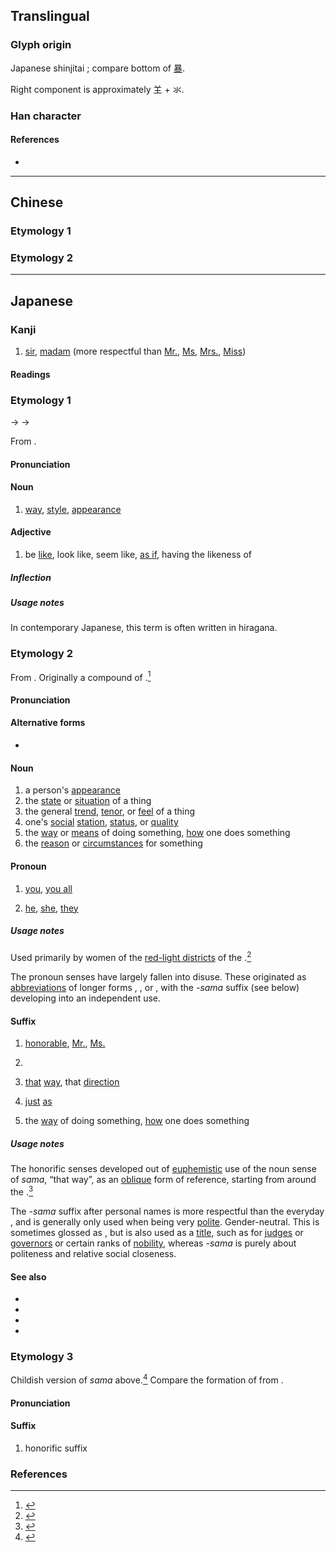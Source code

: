 {{also|樣|样}}
{{character info/new}}
==Translingual==
{{Han simplified forms|樣|様|样}}

===Glyph origin===
Japanese shinjitai {{Han simp|樣|f=羕|t=𣴎}}; compare bottom of [[暴]].

Right component is approximately 𦍌 + 氺.
<!--
Right component is approximately 羊 + 水, but this is misleading. The composition is more similar to [[隶]]: there is a single vertical stroke (not two separate characters), and the bottom left component is drawn as two strokes, as in [[冫]], not one stroke, as in the left side of 水.
-->

===Han character===
{{Han char|rn=75|rad=木|as=10|sn=14|four=|canj=DTGE,XDTGE|ids=⿰木𣴎}}

====References====
* {{Han ref|kx=0546.251|dkj=15352|hdz=21284.061|uh=69D8|ud=27096}}

----

==Chinese==

===Etymology 1===
{{zh-see|樣|v}}

===Etymology 2===
{{zh-see|橡|v}}

----

==Japanese==
{{ja-kanji forms|様|樣}}

===Kanji===
{{ja-kanji|grade=3|rs=木10|kyu=樣}}

# [[sir]], [[madam]] (more respectful than [[Mr.]], [[Ms]], [[Mrs.]], [[Miss]])

====Readings====
{{ja-readings
|goon=よう<やう
|kanon=よう<やう
|kanyoon=しょう<しやう
|kun=さま-
}}

===Etymology 1===
<div style="float:right;">
{{wikipedia|lang=ja}}
{{wikipedia|Japanese honorifics}}
</div>
{{ja-kanjitab|yomi=o|よう}}

{{IPAchar|/jau/}} → {{IPAchar|/jɔː/}} → {{IPAchar|/joː/}}

From {{etyl|ltc|ja|sort=よう}} {{m|zh|樣|tr=iɑ̀ng?||shape, style, pattern}}.

====Pronunciation====
{{ja-pron|yomi=goon|よう|acc=1|acc_ref=DJR}}

====Noun====
{{ja-noun|よう|hhira=やう}}

# [[way]], [[style]], [[appearance]]

====Adjective====
{{ja-na|よう|hhira=やう}}

# be [[like]], look like, seem like, [[as if]], having the likeness of
#: {{ja-usex|まるで夢を見ている'''様'''だ。|^まる で ゆめ を みて いる '''よう''' だ。|It felt '''as if''' I were dreaming.}}

=====Inflection=====
{{ja-adj|よう}}

=====Usage notes=====
In contemporary Japanese, this term is often written in hiragana.

===Etymology 2===
{{ja-kanjitab|yomi=k|さま}}

From {{etyl|ojp|ja|sort=さま}}. Originally a compound of {{compound|lang=ja|sort=さま|さ|tr1=sa|t1=that|pos1=pronominal indicating a person, place, thing, or direction in the middle distance|ま|tr2=ma|t2=likeness, way, similarity|pos2=suffix indicating a quality}}.<ref name="KDJ">{{R:Kokugo Dai Jiten}}</ref>

====Pronunciation====
{{ja-pron|yomi=k|さま|acc=2|acc_ref=DJR}}
{{qualifier|with [[rendaku]] when used as a suffix in some combinations}}
{{ja-pron|yomi=k|ざま}}

====Alternative forms====
* {{ja-l|方}} {{qualifier|limited to the noun sense}}

====Noun====
{{ja-noun|さま}}

# a person's [[appearance]] {{qualifier|as of body, or style, or face, etc.}}
# the [[state]] or [[situation]] of a thing
# the general [[trend]], [[tenor]], or [[feel]] of a thing
# one's [[social]] [[station]], [[status]], or [[quality]]
# the [[way]] or [[means]] of doing something, [[how]] one does something
# the [[reason]] or [[circumstances]] for something

====Pronoun====
{{ja-pos|pronoun|さま}}

# {{lb|ja|sort=さま|archaic|honorific}} {{n-g|second-person pronoun:}} [[you]], [[you all]]
# {{lb|ja|sort=さま|archaic|honorific}} {{n-g|third-person distal pronoun:}} [[he]], [[she]], [[they]] {{qualifier|distant from both speaker and listener}}

=====Usage notes=====
Used primarily by women of the [[red-light district]]s of the {{w|Edo period}}.<ref name="KDJ">{{R:Kokugo Dai Jiten}}</ref>

The pronoun senses have largely fallen into disuse. These originated as [[abbreviation]]s of longer forms {{m|ja|君様|tr=kimisama|lit=lord + that way}}, {{m|ja|方様|tr=katasama|lit=that side + that way}}, or {{m|ja|貴様|tr=kisama|lit=noble + that way}}, with the ''-sama'' suffix (see below) developing into an independent use.

====Suffix====
{{ja-pos|さま|suffix|ざま}}

# {{lb|ja|sort=さま|honorific}} {{n-g|polite personal suffix:}} [[honorable]], [[Mr.]], [[Ms.]]
#: {{ja-usex|吉田'''様'''が来られましたら…|^よしだ-'''さま''' が こられましたら…|If ['''honorable'''] '''Mr.''' Yoshida comes here...}}
# {{lb|ja|sort=さま|honorific}} {{n-g|attaching to nouns or other nominals: a [[politeness]] marker that often has no direct translation, replacing [[copula]] {{m|ja|です}} ''desu''}}
#: {{ja-usex|ご苦労'''様'''、ご無事に来られてお嬉し'''様'''や。|ごくろう'''さま'''、 ごぶじ に こられて お.うれし'''さま''' や。|You've done well, I'm so happy you were able to get here without incident.}}
# {{n-g|attaching to specific nouns or other nominals:}} [[that]] [[way]], that [[direction]]
#: {{ja-usex|逆'''様'''、横'''様'''|さか'''さま'''、 よこ'''さま'''|back'''wards''', side'''ways'''}}
# {{lb|ja|sort=さま|archaic}} {{n-g|attaching to verbs:}} [[just]] [[as]] {{qualifier|indicating the specific time when the verb is happening}}
# {{n-g|attaching to verbs:}} the [[way]] of doing something, [[how]] one does something {{qualifier|often undergoes [[rendaku]], changing ''-sama'' to ''-zama''}}
#: {{ja-usex|座り'''様'''|すわり'''さま'''|'''how''' one sits}}

=====Usage notes=====
The honorific senses developed out of [[euphemistic]] use of the noun sense of ''sama'', “that way”, as an [[oblique]] form of reference, starting from around the {{w|Muromachi period}}.<ref name="KDJ">{{R:Kokugo Dai Jiten}}</ref>

The ''-sama'' suffix after personal names is more respectful than the everyday {{ja-r|さん}}, and is generally only used when being very [[polite]]. Gender-neutral. This is sometimes glossed as {{m|en|honorable}}, but {{m|en|honorable}} is also used as a [[title]], such as for [[judge]]s or [[governor]]s or certain ranks of [[nobility]], whereas ''-sama'' is purely about politeness and relative social closeness.

====See also====
{{der-top|See also: personal honorifics}}
* {{ja-r|さん}}
* {{ja-r|君|くん}}
* {{ja-r|ちゃん}}
* {{ja-r|殿|どの}}
{{der-bottom}}

===Etymology 3===
{{ja-kanjitab|yomi=k|ちゃま}}
Childish version of ''sama'' above.<ref name="DJR">{{R:Daijirin}}</ref> Compare the formation of {{ja-r|ちゃん}} from {{ja-r|さん}}.

====Pronunciation====
{{ja-pron|yomi=k|ちゃま|acc=2}}

====Suffix====
{{ja-pos|ちゃま|suffix}}

# {{lb|ja|sort=ちゃま|childish}} honorific suffix

===References===
<references/>